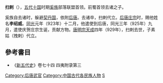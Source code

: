 '''扫剌'''（{{bd|9世纪||929年||catIdx=S}}），[[五代十国|五代十国]]时期[[奚族|奚族]]部落联盟首领。前蜀首领去诸之子。

奚族自去诸时，躲避[[契丹国|契丹国]]，依附[[后唐|后唐]]。去诸卒，扫剌代立。[[后唐|后唐]][[唐庄宗|庄宗]]时，赐他姓名'''李绍威'''。[[同光|同光]]元年（923年）十二月，他遣使到后唐，同光三年（925年）九月，遣使庆贺庄宗生诞，贡献方物。[[唐明宗|唐明宗]][[天成_(后唐)|天成]]四年（929年），扫剌去世，子素姑（拽剌）代立。
==參考書目==
*《[[新五代史|新五代史]]》卷七十四 四夷附录第三
{{DEFAULTSORT:S}}
[[Category:后唐武官|Category:后唐武官]]
[[Category:中国古代各民族人物|Category:中国古代各民族人物]]
[[Category:李姓|S]]